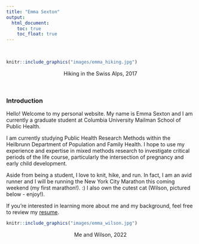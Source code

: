 ```yaml
---
title: "Emma Sexton"
output: 
  html_document:
    toc: true
    toc_float: true
---
```

<br/>

```r
knitr::include_graphics("images/emma_hiking.jpg")
```
<center>
Hiking in the Swiss Alps, 2017
</center>

<br/>

### Introduction

Hello! Welcome to my personal website. My name is Emma Sexton and I am currently a graduate student at Columbia University Mailman School of Public Health. 

I am currently studying Public Health Research Methods within the Heilbrunn Department of Population and Family Health. I hope to use my experience and expertise in mixed methods research to investigate critical periods of the life course, particularly the intersection of pregnancy and early child development. 

Aside from being a student, I love to knit, hike, and run. In fact, I am an avid runner and I will be running the New York City Marathon this coming weekend (my first marathon!). :) I also own the cutest cat (Wilson, pictured below - enjoy!).

If you're interested in learning more about me and my background, feel free to review my [resume](experience.html). 


```r
knitr::include_graphics("images/emma_wilson.jpg")
```
<center>
Me and Wilson, 2022
</center>
